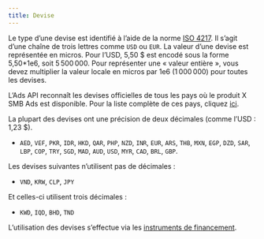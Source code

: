 ```yaml
---
title: Devise
---
```


Le type d’une devise est identifié à l’aide de la norme [ISO 4217](http://en.wikipedia.org/wiki/ISO_4217). Il s’agit d’une chaîne de trois lettres comme `USD` ou `EUR`. La valeur d’une devise est représentée en micros. Pour l’USD, 5,50 $ est encodé sous la forme 5,50*1e6, soit 5 500 000. Pour représenter une « valeur entière », vous devez multiplier la valeur locale en micros par 1e6 (1 000 000) pour toutes les devises.

L’Ads API reconnaît les devises officielles de tous les pays où le produit X SMB Ads est disponible. Pour la liste complète de ces pays, cliquez [ici](https://business.x.com/en/help/overview/about-eligibility-for-twitter-ads.html).

La plupart des devises ont une précision de deux décimales (comme l’USD : 1,23 $).

* `AED`, `VEF`, `PKR`, `IDR`, `HKD`, `QAR`, `PHP`, `NZD`, `INR`, `EUR`, `ARS`, `THB`, `MXN`, `EGP`, `DZD`, `SAR`, `LBP`, `COP`, `TRY`, `SGD`, `MAD`, `AUD`, `USD`, `MYR`, `CAD`, `BRL`, `GBP`.

Les devises suivantes n’utilisent pas de décimales :

* `VND`, `KRW`, `CLP`, `JPY`

Et celles-ci utilisent trois décimales :

* `KWD`, `IQD`, `BHD`, `TND`

L’utilisation des devises s’effectue via les [instruments de financement](/fr/x-ads-api/introduction).